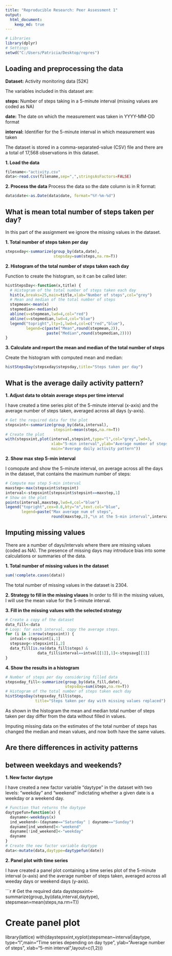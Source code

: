 ```yaml
---
title: "Reproducible Research: Peer Assessment 1"
output: 
  html_document:
    keep_md: true
---
```


```r
# Libraries
library(dplyr)
# Settings
setwd("C:/Users/Patricia/Desktop/repres")
```

## Loading and preprocessing the data

**Dataset:** Activity monitoring data [52K]

The variables included in this dataset are:

  **steps:** Number of steps taking in a 5-minute 
  interval (missing values are coded as NA)

  **date:** The date on which the measurement was 
  taken in YYYY-MM-DD format

  **interval:** Identifier for the 5-minute 
  interval in which measurement was taken

The dataset is stored in a comma-separated-value 
(CSV) file and there are a total of 17,568 
observations in this dataset.

**1. Load the data**

```r
filename<-"activity.csv"
data<-read.csv(filename,sep=",",stringsAsFactors=FALSE)
```

**2. Process the data**
Process the data so the date column is in R format:

```r
data$date<-as.Date(data$date, format="%Y-%m-%d")
```

## What is mean total number of steps taken per day?

In this part of the assignment we ignore the missing
values in the dataset.

**1. Total number of steps taken per day**
```r
stepsxday<-summarize(group_by(data,date),
                     stepsday=sum(steps,na.rm=T))
```

**2. Histogram of the total number of steps taken each day**

Function to create the histogram, so it can be called later:
```r
histStepsDay<-function(x,title) {
  # Histogram of the total number of steps taken each day
  hist(x,breaks=25,main=title,xlab="Number of steps",col="grey")
  # Mean and median of the total number of steps
  stepmean<-mean(x)
  stepmedian<-median(x)
  abline(v=stepmean,lwd=4,col="red")
  abline(v=stepmedian,lwd=4,col="blue")
  legend("topright",lty=1,lwd=4,col=c("red","blue"),
         legend=c(paste("Mean",round(stepmean,2)),
                  paste("Median",round(stepmedian,2))))
}
```

**3. Calculate and report the mean and median of the total number of steps**

Create the histogram with computed mean and median:

```r
histStepsDay(stepsxday$stepsday,title="Steps taken per day")
```


## What is the average daily activity pattern?

**1. Adjust data to obtain average steps per time interval**

I have created a time series plot of the 5-minute 
interval (x-axis) and the average number of steps
taken, averaged across all days (y-axis).

```r
# Get the required data for the plot
stepsxint<-summarize(group_by(data,interval),
                     stepsint=mean(steps,na.rm=T))
# Create the plot
with(stepsxint,plot(interval,stepsint,type="l",col="grey",lwd=3,
                    xlab="5-min interval",ylab="Average number of steps",
                    main="Average daily activity pattern"))
```

**2. Show max step 5-min interval**

I comopute and show the 5-minute interval, on 
average across all the days in the dataset, that
contains the maximum number of steps:

```r
# Compute max step 5-min interval
maxstep<-max(stepsxint$stepsint)
interval<-stepsxint[stepsxint$stepsint==maxstep,1]
# Show on the plot 
points(interval,maxstep,lwd=4,col="blue")
legend("topright",cex=0.8,bty="n",text.col="blue",
       legend=paste("Max average num of steps",
                    round(maxstep,2),"\n at the 5-min interval",interval))
```

## Imputing missing values

There are a number of days/intervals where there
are missing values (coded as NA). The presence of
missing days may introduce bias into some
calculations or summaries of the data.

**1. Total number of missing values in the dataset**
```r
sum(!complete.cases(data))
```
The total number of missing values in the dataset
is 2304.

**2. Strategy to fill in the missing vlaues**
In order to fill in the missing values, I will
use the mean value for the 5-minute interval.

**3. Fill in the missing values with the selected strategy**

```r
# Create a copy of the dataset
data_fill<-data
# Loop: for each interval, copy the average steps.
for (i in 1:nrow(stepsxint)) {
  intval<-stepsxint[i,1]
  stepsavg<-stepsxint[i,2]
  data_fill[is.na(data_fill$steps) & 
              data_fill$interval==intval[[1]],1]<-stepsavg[[1]]
}
```
**4. Show the results in a histogram**
```r
# Number of steps per day considering filled data
stepsxday_fill<-summarize(group_by(data_fill,date),
                          stepsday=sum(steps,na.rm=T))
# Histogram of the total number of steps taken each day
histStepsDay(stepsxday_fill$steps,
             title="Steps taken per day with missing values replaced")
```
As shown in the histogram the mean and median 
total number of steps taken per day differ from
the data without filled in values. 

Imputing missing data on the estimates of the total
number of steps has changed the median and mean values,
and now both have the same values.

## Are there differences in activity patterns 
## between weekdays and weekends?

**1. New factor daytype**

I have created a new factor variable "daytype" in the 
dataset with two levels: "weekday" and "weekend" 
indictating whether a given date is a weekday or a weekend day.

```r
# Function that returns the daytype
daytypefun=function(x) {
  dayname<-weekdays(x)
  ind_weekend<-(dayname=="Saturday" | dayname=="Sunday")
  dayname[ind_weekend]<-"weekend"
  dayname[!ind_weekend]<-"weekday"
  dayname
}
# Create the new factor variable daytype
data<-mutate(data,daytype=daytypefun(date))
```

**2. Panel plot with time series**

I have created a panel plot containing a time series
plot of the 5-minute interval (x-axis) and the average
number of steps taken, averaged across all weeday days
or weekend days (y-axis).

```r
# Get the required data
daystepsxint<-summarize(group_by(data,interval,daytype),
                        stepsmean=mean(steps,na.rm=T))

# Create panel plot
library(lattice)
with(daystepsxint,xyplot(stepsmean~interval|daytype,
                         type="l",main="Time series depending on day type",
                         ylab="Average number of steps",
                         xlab="5-min interval",layout=c(1,2)))
